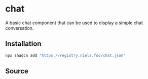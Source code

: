 
# chat

A basic chat component that can be used to display a simple chat conversation.

<Example />

## Installation

```bash
npx shadcn add "https://registry.niels.foo/chat.json"
```

## Source

<Source name="chat" />
